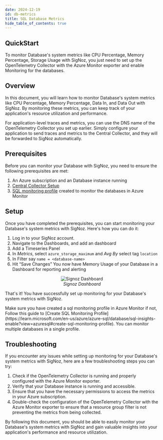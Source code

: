 ```yaml
---
date: 2024-12-19
id: db-metrics
title: SQL Database Metrics
hide_table_of_contents: true
---
```


## QuickStart

To monitor Database's system metrics like CPU Percentage, Memory Percentage, Storage Usage with SigNoz, you just need to set up the OpenTelemetry Collector with 
the Azure Monitor exporter and enable Monitoring for the databases.

## Overview

In this document, you will learn how to monitor Database's system metrics like CPU Percentage, Memory Percentage, Data In, and Data Out with SigNoz. By monitoring 
these metrics, you can keep track of your application's resource utilization and performance.

For application-level traces and metrics, you can use the DNS name of the OpenTelemetry Collector you set up earlier. Simply configure your application to send 
traces and metrics to the Central Collector, and they will be forwarded to SigNoz automatically.

<Tabs entityName="plans">
<TabItem value="signoz-cloud" label="SigNoz Cloud" default>

## Prerequisites

Before you can monitor your Database with SigNoz, you need to ensure the following prerequisites are met:

1. An Azure subscription and an Database instance running
2. [Central Collector Setup](../bootstrapping/collector-setup)
3. [SQL monitoring profile](https://learn.microsoft.com/en-us/azure/azure-sql/database/sql-insights-enable?view=azuresql#create-sql-monitoring-profile) created to monitor the databases in Azure Monitor

## Setup

Once you have completed the prerequisites, you can start monitoring your Database's system metrics with SigNoz. Here's how you can do it:

1. Log in to your SigNoz account.
2. Navigate to the Dashboards, and add an dashboard
3. Add a Timeseries Panel
4. In *Metrics*, select `azure_storage_maximum`  and *Avg By* select tag `location`
5. In Filter say `name = <database-name>`
6. Hit “Save Changes” You now have Memory Usage of your Database in a Dashboard for reporting and alerting 

<figure data-zoomable align="center">
    <img
        src="/img/docs/azure-monitoring/db-metrics-signoz.webp"
        alt="Signoz Dashboard"
    />
    <figcaption>
        <i>
        Signoz Dashboard
        </i>
    </figcaption>
</figure>

That's it! You have successfully set up monitoring for your Database's system metrics with SigNoz.

<Admonition>
Make sure you have created a sql monitoring profile in Azure Monitor if not, Follow this guide to [Create SQL Monitoring Profile](https://learn.microsoft.com/en-us/azure/azure-sql/database/sql-insights-enable?view=azuresql#create-sql-monitoring-profile).
You can monitor multiple databases in a single profile.
</Admonition>


## Troubleshooting

If you encounter any issues while setting up monitoring for your Database's system metrics with SigNoz, here are a few troubleshooting steps you can try:

1. Check if the OpenTelemetry Collector is running and properly configured with the Azure Monitor exporter.
2. Verify that your Database instance is running and accessible.
3. Ensure that you have the necessary permissions to access the metrics in your Azure subscription.
4. Double-check the configuration of the OpenTelemetry Collector with the Azure Monitor exporter to ensure that a resource group filter is not preventing the metrics from being collected.

By following this document, you should be able to easily monitor your Database's system metrics with SigNoz and gain valuable insights into your application's performance and resource utilization.

</TabItem>
</Tabs>